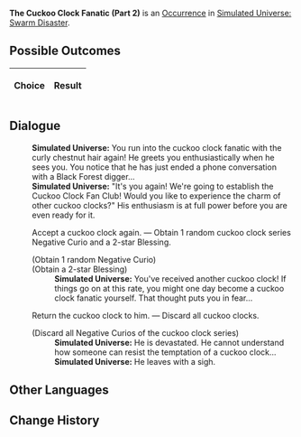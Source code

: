 {{Simulated Universe Event Infobox
|title         = The Cuckoo Clock Fanatic (Part 2)
|image         = Random Event Twin.png
|type          =
|domains_su    = Occurrence
|domains_ext   = 
|domains_swarm = Occurrence
|domains_gng   = 
|requirements  =
|prev          = {{tx}}
|next          = {{tx}}
|indexRewards  =
|characters    = 
}}
'''The Cuckoo Clock Fanatic (Part 2)''' is an [[Simulated Universe/Occurrence|Occurrence]] in [[Simulated Universe: Swarm Disaster]].

==Possible Outcomes==
{| class="article-table"
!Choice
!Result

|}

<!--
==Gameplay Notes==

-->
==Dialogue==
{{Dialogue Start}}
:'''Simulated Universe:''' You run into the cuckoo clock fanatic with the curly chestnut hair again! He greets you enthusiastically when he sees you. You notice that he has just ended a phone conversation with a Black Forest digger...
:'''Simulated Universe:''' "It's you again! We're going to establish the Cuckoo Clock Fan Club! Would you like to experience the charm of other cuckoo clocks?" His enthusiasm is at full power before you are even ready for it.
:{{DIcon|Star}} Accept a cuckoo clock again. &mdash; Obtain 1 random cuckoo clock series Negative Curio and a 2-star Blessing.
:;(Obtain 1 random Negative Curio)
:;(Obtain a 2-star Blessing)
::'''Simulated Universe:''' You've received another cuckoo clock! If things go on at this rate, you might one day become a cuckoo clock fanatic yourself. That thought puts you in fear...
:{{DIcon|Star}} Return the cuckoo clock to him. &mdash; Discard all cuckoo clocks.
:;(Discard all Negative Curios of the cuckoo clock series)
::'''Simulated Universe:''' He is devastated. He cannot understand how someone can resist the temptation of a cuckoo clock...
::'''Simulated Universe:''' He leaves with a sigh.
{{Dialogue End}}

==Other Languages==
{{Other Languages
|en   = The Cuckoo Clock Fanatic (Part 2)
|zhs  = 咕咕钟狂热粉丝（其二）
|zht  = 咕咕鐘狂熱愛好者（其二）
|ja   = {{Rubi|鳩時計|はとどけい}}の{{Rubi|熱狂的|ねっきょうてき}}ファン（2）
|ko   = 뻐꾸기 시계의 광팬 (2)
|es   = El fanático del reloj de cuco II
|fr   = Collectionneur de coucous (partie 2)
|ru   = Фанат часов с кукушкой II
|th   = แฟนคลับผู้คลั่งไคล้ Cuckoo Clock (2)
|vi   = Fan Cuồng Đồng Hồ Cúc Cu 2
|de   = Der Kuckucksuhren-Fanatiker (Teil 2)
|id   = Fanatik Jam Cuckoo (2)
|pt   = O Fanático dos Relógios Cuco (Parte 2)
}}

==Change History==
{{Change History|1.0}}
